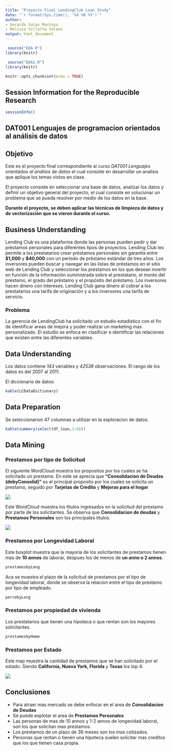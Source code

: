 ```yaml
---
title: "Proyecto Final LendingClub Loan Study"
date: "`r format(Sys.time(), '%d %B %Y')`"
author:
- Gerardo Salas Montoya
- Melissa Villalta Solano
output: html_document
---
```


```r
 source("EDA.R")
library(knitr)
```

```r
 source("EDA2.R")
library(knitr)
```


```r
knitr::opts_chunk$set(echo = TRUE)
```

## Session Information for the Reproducible Research
```r
sessionInfo()
```



## DAT001 Lenguajes de programacion orientados al análisis de datos

## Objetivo
Este es el proyecto final correspondiente al curso *DAT001 Lenguajes orientados al análisis de datos* el cual consiste en desarrollar un analisis que aplique los temas vistos en clase. 

El proyecto consiste en seleccionar una base de datos, analizar los datos y definir un objetivo general del proyecto, el cual consiste en solucionar un problema que se pueda resolver por medio de los datos en la base. 

**Durante el proyecto, se deben aplicar las técnicas de limpieza de datos y de vectorización que se vieron durante el curso. **

## Business Understanding

Lending Club es una plataforma donde las personas pueden pedir y dar préstamos personales para diferentes tipos de proyectos.
Lending Club les permite a los prestatarios crear préstamos personales sin garantía entre **$1,000** y **$40,000** con un período de préstamo estándar de tres años. 
Los inversores pueden buscar y navegar en las listas de préstamos en el sitio web de Lending Club y seleccionar los préstamos en los que desean invertir en función de la información suministrada sobre el prestatario, el monto del préstamo, el grado del préstamo y el propósito del préstamo. 
Los inversores hacen dinero con intereses. Lending Club gana dinero al cobrar a los prestatarios una tarifa de originación y a los inversores una tarifa de servicio.

### Problema
La gerencia de LendingClub ha solicitado un estudio estadistico con el fin de identificar areas de mejora y poder realizar un marketing mas personalizado.
El estudio se enfoca en clasificar e identificar las relaciones que existen entre las diferentes variables.


## Data Understanding
Los datos contiene *143* variables y *42538* observaciones.
El rango de los datos es del 2007 al 2011.

El diccionario de datos: 
```r
kable(LCDataDictionary)
```


## Data Preparation
Se seleccionarion 47 columnas a utilizar en la exploracion de datos.

```r
kable(summary(select(df_loan,1:6)))

```


## Data Mining

### Prestamos por tipo de Solicitud
El siguiente WordCloud muestra los propositos por los cuales se ha solicitado un prestamo.
En este se aprecia que **"Consolidacion de Deudas (debyConsolid)"** es el principal proposito por los cuales se solicita un prestamo, seguido por **Tarjetas de Credito** y **Mejoras para el hogar**

![](plots/pourpuseWordCloud.png)

Este WordCloud muestra los titulos ingresados en la solicitud del prestamo por parte de los solicitantes. Se observa que **Consolidacion de deudas** y **Prestamos Personales** son los principales titulos.

![](plots/titleWordCloud.png)

### Prestamos por Longevidad Laboral
Este boxplot muestra que la mayoria de los solicitantes de prestamos tienen mas de **10 annos** de laborar, despues los de menos de **un anno o 2 annos**.

```r
prestamosbyLong
```

Aca se muestra el plazo de la solicitud de prestamos por el tipo de longevidad laboral, donde se observa la relacion entre el tipo de prestamo por tipo de empleado.

```r
percebyLong
```

### Prestamos por propiedad de vivienda
Los prestatarios que tienen una hipoteca o que rentan son los mayores solicitantes.

```r
prestamosbyHome
```

### Prestamos por Estado
Este map muestra la cantidad de prestamos que se han solicitado por el estado.
Siendo **California, Nueva York, Florida** y **Texas** los top 4.

![](plots/map.png)


## Conclusiones

- Para atraer mas mercado se debe enfocar en el area de **Consolidacion de Deudas**
- Se puede explotar el area de **Prestamos Personales**
- Las personas de mas de 10 annos y 1-2 annos de longevidad laboral, son los que solicitan mas prestamos.
- Los prestamos de un plazo de 36 meses son los mas cotizados.
- Personas que rentan o tienen una hipoteca suelen solicitar mas creditos que los que tienen casa propia.







